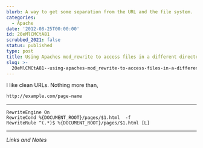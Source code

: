 ```yaml
---
blurb: A way to get some separation from the URL and the file system.
categories:
  - Apache
date: '2012-08-25T00:00:00'
id: 20eMlCMCtA81
scrubbed_2021: false
status: published
type: post
title: Using Apaches mod_rewrite to access files in a different directory
slug: >-
  20eMlCMCtA81--using-apaches-mod_rewrite-to-access-files-in-a-different-directory
---
```


I like clean URLs. Nothing more than, 

	http://example.com/page-name

---

	RewriteEngine On
	RewriteCond %{DOCUMENT_ROOT}/pages/$1.html  -f
	RewriteRule ^(.*)$ %{DOCUMENT_ROOT}/pages/$1.html [L]
	


---

_Links and Notes_
